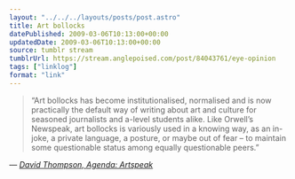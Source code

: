 ```yaml
---
layout: "../../../layouts/posts/post.astro"
title: Art bollocks
datePublished: 2009-03-06T10:13:00+00:00
updatedDate: 2009-03-06T10:13:00+00:00
source: tumblr stream
tumblrUrl: https://stream.anglepoised.com/post/84043761/eye-opinion
tags: ["linklog"]
format: "link"
---
```


> &ldquo;Art bollocks has become institutionalised, normalised and is now practically the default way of writing about art and culture for seasoned journalists and a-level students alike. Like Orwell’s Newspeak, art bollocks is variously used in a knowing way, as an in-joke, a private language, a posture, or maybe out of fear – to maintain some questionable status among equally questionable peers.&rdquo;

— <cite>[David Thompson, _Agenda: Artspeak_](http://www.eyemagazine.com/opinion/article/agenda-artspeak)</cite>
